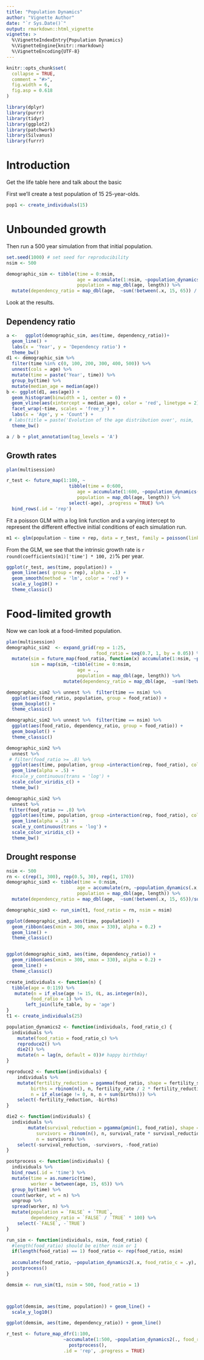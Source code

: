 ```yaml
---
title: "Population Dynamics"
author: "Vignette Author"
date: "`r Sys.Date()`"
output: rmarkdown::html_vignette
vignette: >
  %\VignetteIndexEntry{Population Dynamics}
  %\VignetteEngine{knitr::rmarkdown}
  %\VignetteEncoding{UTF-8}
---
```


```r
knitr::opts_chunk$set(
  collapse = TRUE,
  comment = "#>",
  fig.width = 6,
  fig.asp = 0.618
)

library(dplyr)
library(purrr)
library(tidyr)
library(ggplot2)
library(patchwork)
library(Silvanus)
library(furrr)
```

# Introduction

Get the life table here and talk about the basic 

First we'll create a test population of 15 25-year-olds.

```r
pop1 <- create_individuals(15)
```


# Unbounded growth
Then run a 500 year simulation from that initial population.

```r
set.seed(1000) # set seed for reproducibility
nsim <- 500

demographic_sim <- tibble(time = 0:nsim,
                          age = accumulate(1:nsim, ~population_dynamics(.x), .init = pop1),
                          population = map_dbl(age, length)) %>%
  mutate(dependency_ratio = map_dbl(age,  ~sum(!between(.x, 15, 65)) / sum(between(.x, 15, 65))) * 100)
```

Look at the results.

## Dependency ratio

```r
a <-   ggplot(demographic_sim, aes(time, dependency_ratio))+
  geom_line() +
  labs(x = 'Year', y = 'Dependency ratio') +
  theme_bw()
d1 <- demographic_sim %>%
  filter(time %in% c(0, 100, 200, 300, 400, 500)) %>%
  unnest(cols = age) %>%
  mutate(time = paste('Year', time)) %>%
  group_by(time) %>%
  mutate(median_age = median(age))
b <- ggplot(d1, aes(age)) +
  geom_histogram(binwidth = 1, center = 0) +
  geom_vline(aes(xintercept = median_age), color = 'red', linetype = 2) + # find a way to get median age to vary with facet
  facet_wrap(~time, scales = 'free_y') +
  labs(x = 'Age', y = 'Count') +
 # labs(title = paste('Evolution of the age distribution over', nsim, 'years'), subtitle = 'Century snapshots') +
  theme_bw()

a / b + plot_annotation(tag_levels = 'A')
```

## Growth rates


```r
plan(multisession)

r_test <- future_map(1:100, ~ 
                       tibble(time = 0:600,
                          age = accumulate(1:600, ~population_dynamics(.x), .init = pop1),
                          population = map_dbl(age, length)) %>%
                       select(-age), .progress = TRUE) %>%
  bind_rows(.id = 'rep')
```


Fit a poisson GLM with a log link function and a varying intercept to represent the different effective initial conditions of each simulation run.
```r
m1 <- glm(population ~ time + rep, data = r_test, family = poisson(link = 'log'))
```

From the GLM, we see that the intrinsic growth rate is `r round(coefficients(m1)['time'] * 100, 2)`% per year.


```r
ggplot(r_test, aes(time, population)) +
  geom_line(aes( group = rep), alpha = .1) +
  geom_smooth(method = 'lm', color = 'red') +
  scale_y_log10() +
  theme_classic()
```


# Food-limited growth

Now we can look at a food-limited population.

```r
plan(multisession)
demographic_sim2  <- expand_grid(rep = 1:25, 
                                 food_ratio = seq(0.7, 1, by = 0.05)) %>%
  mutate(sim = future_map(food_ratio, function(x) accumulate(1:nsim, ~population_dynamics(.x, food_ratio_c = x), .init = pop1), .progress = TRUE),
         sim = map(sim, ~tibble(time = 0:nsim,
                          age = .,
                          population = map_dbl(age, length)) %>%
                     mutate(dependency_ratio = map_dbl(age,  ~sum(!between(.x, 15, 65))/sum(between(.x, 15, 65))) * 100)))

```


```r
demographic_sim2 %>% unnest %>%  filter(time == nsim) %>%
  ggplot(aes(food_ratio, population, group = food_ratio)) +
  geom_boxplot() +
  theme_classic()

demographic_sim2 %>% unnest %>%  filter(time == nsim) %>%
  ggplot(aes(food_ratio, dependency_ratio, group = food_ratio)) +
  geom_boxplot() +
  theme_classic()
```

```r
demographic_sim2 %>%
  unnest %>%
 # filter(food_ratio >= .8) %>%
  ggplot(aes(time, population, group =interaction(rep, food_ratio), color = food_ratio)) +
  geom_line(alpha = .5) +
  #scale_y_continuous(trans = 'log') +
  scale_color_viridis_c() +
  theme_bw()

demographic_sim2 %>%
  unnest %>%
 filter(food_ratio >= .8) %>%
  ggplot(aes(time, population, group =interaction(rep, food_ratio), color = food_ratio)) +
  geom_line(alpha = .5) +
  scale_y_continuous(trans = 'log') +
  scale_color_viridis_c() +
  theme_bw()
```


## Drought response

```r
nsim <- 500
rn <- c(rep(1, 300), rep(0.5, 30), rep(1, 170))
demographic_sim3 <- tibble(time = 0:nsim,
                          age = accumulate(rn, ~population_dynamics(.x, food_ratio_c = .y), .init = pop1),
                          population = map_dbl(age, length)) %>%
  mutate(dependency_ratio = map_dbl(age,  ~sum(!between(.x, 15, 65))/sum(between(.x, 15, 65))) * 100)

demographic_sim3 <- run_sim(t1, food_ratio = rn, nsim = nsim)
```

```r
ggplot(demographic_sim3, aes(time, population)) + 
  geom_ribbon(aes(xmin = 300, xmax = 330), alpha = 0.2) +
  geom_line() +
  theme_classic()


ggplot(demographic_sim3, aes(time, dependency_ratio)) + 
  geom_ribbon(aes(xmin = 300, xmax = 330), alpha = 0.2) +
  geom_line() +
  theme_classic()
```

```r

create_individuals <- function(n) {
  tibble(age = 0:119) %>%
   mutate(n = if_else(age != 15, 0L, as.integer(n)),
         food_ratio = 1) %>%
       left_join(life_table, by = 'age')
}
t1 <- create_individuals(25)

population_dynamics2 <- function(individuals, food_ratio_c) {
  individuals %>%
    mutate(food_ratio = food_ratio_c) %>%
    reproduce2() %>%
    die2() %>%
    mutate(n = lag(n, default = 0))# happy birthday!
}

reproduce2 <- function(individuals) {
    individuals %>%
    mutate(fertility_reduction = pgamma(food_ratio, shape = fertility_shape, scale = fertility_scale),
         births = rbinom(n(), n, fertility_rate / 2 * fertility_reduction),
         n = if_else(age != 0, n, n + sum(births))) %>%
    select(-fertility_reduction, -births)
}

die2 <- function(individuals) {
  individuals %>%
        mutate(survival_reduction = pgamma(pmin(1, food_ratio), shape = survival_shape, scale = survival_scale),
           survivors = rbinom(n(), n, survival_rate * survival_reduction),
           n = survivors) %>%
    select(-survival_reduction, -survivors, -food_ratio)
}

postprocess <- function(individuals) {
  individuals %>%
  bind_rows(.id = 'time') %>%
  mutate(time = as.numeric(time),
         worker = between(age, 15, 65)) %>%
  group_by(time) %>%
  count(worker, wt = n) %>%
  ungroup %>%
  spread(worker, n) %>%
  mutate(population = `FALSE` + `TRUE`,
         dependency_ratio = `FALSE` / `TRUE` * 100) %>%
    select(-`FALSE`, -`TRUE`)
}

run_sim <- function(individuals, nsim, food_ratio) {
  #length(food_ratio) should be either nsim or 1
  if(length(food_ratio) == 1) food_ratio <- rep(food_ratio, nsim)
  
  accumulate(food_ratio, ~population_dynamics2(.x, food_ratio_c = .y), .init = individuals) %>%
  postprocess()
}
```

```r
demsim <- run_sim(t1, nsim = 500, food_ratio = 1)



ggplot(demsim, aes(time, population)) + geom_line() +
  scale_y_log10()

ggplot(demsim, aes(time, dependency_ratio)) + geom_line()
```


```r

r_test <- future_map_dfr(1:100, 
                     ~accumulate(1:500, ~population_dynamics2(., food_ratio = 1), .init = t1) %>%
                       postprocess(), 
                     .id = 'rep', .progress = TRUE)

```


